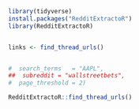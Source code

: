 


```r
library(tidyverse)
install.packages("RedditExtractoR")
library(RedditExtractoR)


links <- find_thread_urls()


#  search_terms   = "AAPL",
##  subreddit = "wallstreetbets",
#  page_threshold = 2)

RedditExtractoR::find_thread_urls()


```